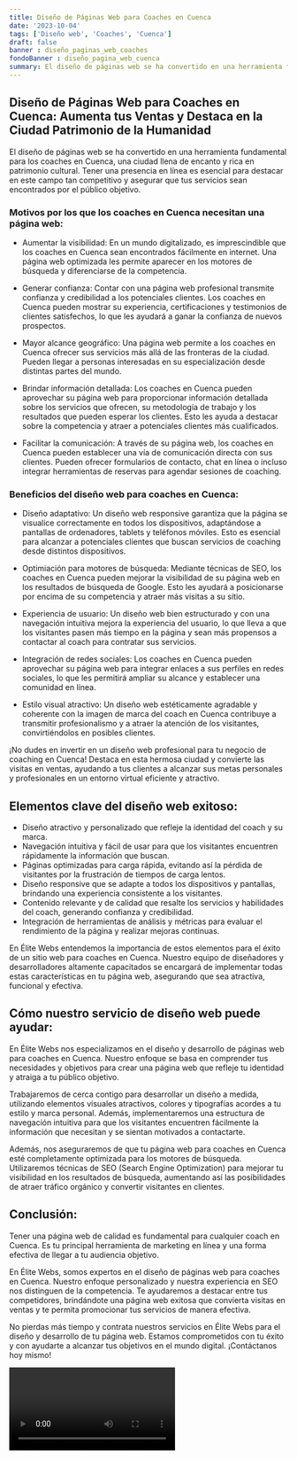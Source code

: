 ```yaml
---
title: Diseño de Páginas Web para Coaches en Cuenca
date: '2023-10-04'
tags: ['Diseño web', 'Coaches', 'Cuenca']
draft: false
banner : diseño_paginas_web_coaches
fondoBanner : diseño_pagina_web_cuenca
summary: El diseño de páginas web se ha convertido en una herramienta fundamental para los coaches en Cuenca, una ciudad llena de encanto y rica en patrimonio cultural. Tener una presencia en línea es esencial para destacar en este campo tan competitivo y asegurar que tus servicios sean encontrados por el público objetivo. 
---
```


## Diseño de Páginas Web para Coaches en Cuenca: Aumenta tus Ventas y Destaca en la Ciudad Patrimonio de la Humanidad

El diseño de páginas web se ha convertido en una herramienta fundamental para los coaches en Cuenca, una ciudad llena de encanto y rica en patrimonio cultural. Tener una presencia en línea es esencial para destacar en este campo tan competitivo y asegurar que tus servicios sean encontrados por el público objetivo. 

### Motivos por los que los coaches en Cuenca necesitan una página web:

- Aumentar la visibilidad: En un mundo digitalizado, es imprescindible que los coaches en Cuenca sean encontrados fácilmente en internet. Una página web optimizada les permite aparecer en los motores de búsqueda y diferenciarse de la competencia.

- Generar confianza: Contar con una página web profesional transmite confianza y credibilidad a los potenciales clientes. Los coaches en Cuenca pueden mostrar su experiencia, certificaciones y testimonios de clientes satisfechos, lo que les ayudará a ganar la confianza de nuevos prospectos.

- Mayor alcance geográfico: Una página web permite a los coaches en Cuenca ofrecer sus servicios más allá de las fronteras de la ciudad. Pueden llegar a personas interesadas en su especialización desde distintas partes del mundo.

- Brindar información detallada: Los coaches en Cuenca pueden aprovechar su página web para proporcionar información detallada sobre los servicios que ofrecen, su metodología de trabajo y los resultados que pueden esperar los clientes. Esto les ayuda a destacar sobre la competencia y atraer a potenciales clientes más cualificados.

- Facilitar la comunicación: A través de su página web, los coaches en Cuenca pueden establecer una vía de comunicación directa con sus clientes. Pueden ofrecer formularios de contacto, chat en línea o incluso integrar herramientas de reservas para agendar sesiones de coaching.

### Beneficios del diseño web para coaches en Cuenca:

- Diseño adaptativo: Un diseño web responsive garantiza que la página se visualice correctamente en todos los dispositivos, adaptándose a pantallas de ordenadores, tablets y teléfonos móviles. Esto es esencial para alcanzar a potenciales clientes que buscan servicios de coaching desde distintos dispositivos.

- Optimiación para motores de búsqueda: Mediante técnicas de SEO, los coaches en Cuenca pueden mejorar la visibilidad de su página web en los resultados de búsqueda de Google. Esto les ayudará a posicionarse por encima de su competencia y atraer más visitas a su sitio.

- Experiencia de usuario: Un diseño web bien estructurado y con una navegación intuitiva mejora la experiencia del usuario, lo que lleva a que los visitantes pasen más tiempo en la página y sean más propensos a contactar al coach para contratar sus servicios.

- Integración de redes sociales: Los coaches en Cuenca pueden aprovechar su página web para integrar enlaces a sus perfiles en redes sociales, lo que les permitirá ampliar su alcance y establecer una comunidad en línea.

- Estilo visual atractivo: Un diseño web estéticamente agradable y coherente con la imagen de marca del coach en Cuenca contribuye a transmitir profesionalismo y a atraer la atención de los visitantes, convirtiéndolos en posibles clientes.

¡No dudes en invertir en un diseño web profesional para tu negocio de coaching en Cuenca! Destaca en esta hermosa ciudad y convierte las visitas en ventas, ayudando a tus clientes a alcanzar sus metas personales y profesionales en un entorno virtual eficiente y atractivo.

<GifSeo />

<Cta />

## Elementos clave del diseño web exitoso:

- Diseño atractivo y personalizado que refleje la identidad del coach y su marca.
- Navegación intuitiva y fácil de usar para que los visitantes encuentren rápidamente la información que buscan.
- Páginas optimizadas para carga rápida, evitando así la pérdida de visitantes por la frustración de tiempos de carga lentos.
- Diseño responsive que se adapte a todos los dispositivos y pantallas, brindando una experiencia consistente a los visitantes.
- Contenido relevante y de calidad que resalte los servicios y habilidades del coach, generando confianza y credibilidad.
- Integración de herramientas de análisis y métricas para evaluar el rendimiento de la página y realizar mejoras continuas.

En Élite Webs entendemos la importancia de estos elementos para el éxito de un sitio web para coaches en Cuenca. Nuestro equipo de diseñadores y desarrolladores altamente capacitados se encargará de implementar todas estas características en tu página web, asegurando que sea atractiva, funcional y efectiva.

## Cómo nuestro servicio de diseño web puede ayudar:

En Élite Webs nos especializamos en el diseño y desarrollo de páginas web para coaches en Cuenca. Nuestro enfoque se basa en comprender tus necesidades y objetivos para crear una página web que refleje tu identidad y atraiga a tu público objetivo.

Trabajaremos de cerca contigo para desarrollar un diseño a medida, utilizando elementos visuales atractivos, colores y tipografías acordes a tu estilo y marca personal. Además, implementaremos una estructura de navegación intuitiva para que los visitantes encuentren fácilmente la información que necesitan y se sientan motivados a contactarte.

Además, nos aseguraremos de que tu página web para coaches en Cuenca esté completamente optimizada para los motores de búsqueda. Utilizaremos técnicas de SEO (Search Engine Optimization) para mejorar tu visibilidad en los resultados de búsqueda, aumentando así las posibilidades de atraer tráfico orgánico y convertir visitantes en clientes.

## Conclusión:

Tener una página web de calidad es fundamental para cualquier coach en Cuenca. Es tu principal herramienta de marketing en línea y una forma efectiva de llegar a tu audiencia objetivo.

En Élite Webs, somos expertos en el diseño de páginas web para coaches en Cuenca. Nuestro enfoque personalizado y nuestra experiencia en SEO nos distinguen de la competencia. Te ayudaremos a destacar entre tus competidores, brindándote una página web exitosa que convierta visitas en ventas y te permita promocionar tus servicios de manera efectiva.

No pierdas más tiempo y contrata nuestros servicios en Élite Webs para el diseño y desarrollo de tu página web. Estamos comprometidos con tu éxito y con ayudarte a alcanzar tus objetivos en el mundo digital. ¡Contáctanos hoy mismo!

<Video />

<CtaBot job='Coaches' city='Cuenca'/>

<Gmaps query='Cuenca+españa+maps' />